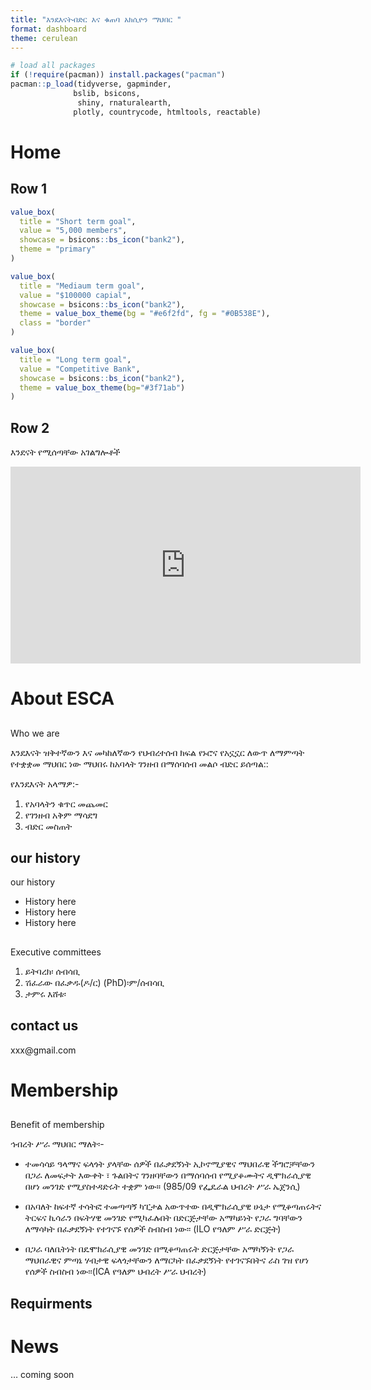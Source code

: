```yaml
---
title: "እንደእናትብድር እና ቁጠባ አክሲዮን ማህበር "
format: dashboard
theme: cerulean
---
```


```r
# load all packages 
if (!require(pacman)) install.packages("pacman")
pacman::p_load(tidyverse, gapminder,
              bslib, bsicons,
               shiny, rnaturalearth,
              plotly, countrycode, htmltools, reactable)
```

# Home 

## Row 1 {height=40%}

```r
value_box(
  title = "Short term goal",
  value = "5,000 members",
  showcase = bsicons::bs_icon("bank2"),
  theme = "primary"
)

```

```r
value_box(
  title = "Mediaum term goal",
  value = "$100000 capial",
  showcase = bsicons::bs_icon("bank2"),
  theme = value_box_theme(bg = "#e6f2fd", fg = "#0B538E"),
  class = "border"
)
```

```r
value_box(
  title = "Long term goal",
  value = "Competitive Bank", 
  showcase = bsicons::bs_icon("bank2"),
  theme = value_box_theme(bg="#3f71ab")
)
```

## Row 2 {height=60%}
እንደናት የሚሰጣቸው አገልግሎቶች

<iframe width="560" height="315" src="https://www.youtube.com/embed/BVTu67Gfcgk?si=BVO6iL5GvW3AQnAo" title="YouTube video player" frameborder="0" allow="accelerometer; autoplay; clipboard-write; encrypted-media; gyroscope; picture-in-picture; web-share" referrerpolicy="strict-origin-when-cross-origin" allowfullscreen></iframe>

# About ESCA
## 
Who we are 

እንደእናት ዝቅተኛውን እና መካከለኛውን የህብረተሰብ ክፍል የኑሮና የአኗኗር ለውጥ ለማምጣት የተቋቋመ ማህበር ነው
ማህበሩ ከአባላት ገንዘብ በማሰባሰብ መልሶ ብድር ይሰጣል::

የእንደእናት አላማዎ:-

1. የአባላትን ቁጥር መጨመር
2. የገንዘብ አቅም ማሳደግ
3. ብድር መስጠት


## our history 
our history 

- History here  
- History here
- History here 

## 
Executive committees 

1. ይትባረክ፡ ሰብሳቢ
2. ሽፈራው በፈቃዱ(ዶ/ር) (PhD)፡ም/ሰብሳቢ
3. ታምሩ እሸቱ፡

## contact us 

xxx@gmail.com

#  Membership 

## 
Benefit of membership

ኅብረት ሥራ ማህበር ማለት፡-

- ተመሳሳይ ዓላማና ፍላጎት ያላቸው ሰዎች በፈቃደኝነት ኢኮኖሚያዊና ማህበራዊ ችግሮቻቸውን  በጋራ ለመፍታት እውቀት ፣ ጉልበትና ገንዘባቸውን በማሰባሰብ የሚያቆሙትና ዲሞክራሲያዊ በሆነ መንገድ የሚያስተዳድሩት ተቋም ነው። (985/09 የፌዴራል ህብረት ሥራ ኤጀንሲ)

- በአባለት ከፍተኛ ተሳትፎ ተመጣጣኝ ካፒታል አውጥተው  በዲሞክራሲያዊ ሁኔታ የሚቆጣጠሩትና ትርፍና ኪሳራን በፍትሃዊ መንገድ የሚካፈሉበት በድርጅታቸው አማካይነት የጋራ ግባቸውን ለማሳካት በፈቃደኝነት  የተገናኙ የሰዎች ስብስብ ነው፡፡ (ILO የዓለም ሥራ ድርጅት)

- በጋራ ባለቤትነት በዴሞክራሲያዊ መንገድ በሚቆጣጠሩት ድርጅታቸው አማካኝነት የጋራ ማህበራዊና ምጣኔ ሃብታዊ ፍላጎታቸውን ለማርካት በፈቃደኝነት የተገናኙበትና ራስ ገዝ የሆነ የሰዎች ስብስብ ነው፡፡(ICA የዓለም ህብረት ሥራ ህብረት)

## Requirments 

# News 
... coming soon 




